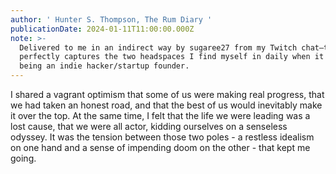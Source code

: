 ```yaml
---
author: ' Hunter S. Thompson, The Rum Diary '
publicationDate: 2024-01-11T11:00:00.000Z
note: >-
  Delivered to me in an indirect way by sugaree27 from my Twitch chat—this quote
  perfectly captures the two headspaces I find myself in daily when it comes to
  being an indie hacker/startup founder.
---
```


I shared a vagrant optimism that some of us were making real progress, that we had taken an honest road, and that the best of us would inevitably make it over the top. At the same time, I felt that the life we were leading was a lost cause, that we were all actor, kidding ourselves on a senseless odyssey. It was the tension between those two poles - a restless idealism on one hand and a sense of impending doom on the other - that kept me going.
